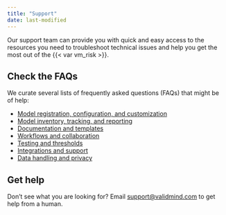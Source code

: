 ```yaml
---
title: "Support"
date: last-modified
---
```


Our support team can provide you with quick and easy access to the resources you need to troubleshoot technical issues and help you get the most out of the {{< var vm_risk >}}.

<!--- TO DO ZenDesk support email --->

## Check the FAQs

We curate several lists of frequently asked questions (FAQs) that might be of help: 

- [Model registration, configuration, and customization](../faq/faq-models.qmd)
- [Model inventory, tracking, and reporting](../faq/faq-inventory.qmd)
- [Documentation and templates](../faq/faq-documentation.qmd)
- [Workflows and collaboration](../faq/faq-workflows.qmd)
- [Testing and thresholds](../faq/faq-testing.qmd)
- [Integrations and support](../faq/faq-integrations.qmd)
- [Data handling and privacy](../faq/faq-privacy.qmd)

<!---
## Check out the troubleshooting content

Additional troubleshooting content might be available in the [Help Center](https://support.validmind.com/).
--->

## Get help 

Don't see what you are looking for? Email [support@validmind.com](mailto:support@validmind.com) to get help from a human.
